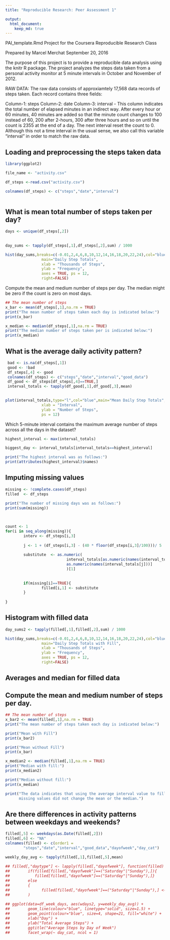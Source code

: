 ```yaml
---
title: "Reproducible Research: Peer Assessment 1"

output: 
  html_document:
    keep_md: true
---
```


PAI_template.Rmd
Project for the Coursera Reproducible Research Class

Prepared by Marcel Merchat
September 20, 2016

The purpose of this project is to provide a reproducible data analysis using
the knitr R package. The project analyzes the steps data taken from a personal
activity monitor at 5 minute intervals in October and November of 2012. 

RAW DATA:
The raw data consists of approxiamtely 17,568 data records of steps taken. Each
record contains three fields:

Column-1: steps
Column-2: date
Column-3: interval - This column indicates the total number of elapsed minutes
          in an indirect way. After every hour or 60 minutes, 40 minutes are
          added so that the minute count changes to 100 instead of 60, 200 after
          2-hours, 300 after three hours and so on until the count is 2355 at
          the end of a day. The next interval reset the count to 0. Although
          this not a time interval in the usual sense, we also call this
          variable "interval" in order to match the raw data.
          
## Loading and preprocessing the steps taken data


```r

library(ggplot2)

file_name <- "activity.csv"

df_steps <-read.csv("activity.csv")

colnames(df_steps) <- c("steps","date","interval")
               
```



## What is mean total number of steps taken per day?


```r

days <- unique(df_steps[,2])
           
   
day_sums <- tapply(df_steps[,1],df_steps[,2],sum) / 1000

```

```r

hist(day_sums,breaks=c(-0.01,2,4,6,8,10,12,14,16,18,20,22,24),col="blue",
                main="Daily Step Totals",
                xlab = "Thousands of Steps",
                ylab = "Frequency",
                axes = TRUE, ps = 12,
                right=FALSE)
```  


Compute the mean and medium number of steps per day.
The median might be zero if the count is zero on most days.
```r

## The mean number of steps
x_bar <- mean(df_steps[,1],na.rm = TRUE)
print("The mean number of steps taken each day is indicated below:")
print(x_bar)

x_median <- median(df_steps[,1],na.rm = TRUE)
print("The median number of steps taken per is indicated below:")
print(x_median)

```


## What is the average daily activity pattern?


```r

 bad <- is.na(df_steps[,1])
 good <- !bad
 df_steps[,4] <- good 
 colnames(df_steps) <- c("steps","date","interval","good_data")
 df_good <- df_steps[df_steps[,4]==TRUE,]
 interval_totals <- tapply(df_good[,1],df_good[,3],mean)
 
```


```r

plot(interval_totals,type="l",col="blue",main="Mean Daily Step Totals",
                xlab = "Interval",
                ylab = "Number of Steps",
                ps = 12)
```  

Which 5-minute interval contains the maximum average number of steps across all
the days in the dataset?

```r

highest_interval <- max(interval_totals) 

biggest_day <- interval_totals[interval_totals==highest_interval]

print("The highest interval was as follows:")
print(attributes(highest_interval)$names)

```


## Imputing missing values


```r

missing <- !complete.cases(df_steps)
filled  <- df_steps

print("The number of missing days was as follows:")
print(sum(missing))
      
      

count <- 1
for(i in seq_along(missing)){
        interv <- df_steps[i,3]
        
        j <- 1 + (df_steps[i,3] - (40 * floor(df_steps[i,3]/100)))/ 5
        
        substitute  <- as.numeric(
                           interval_totals[as.numeric(names(interval_totals))==
                           as.numeric(names(interval_totals[j]))]
                           )[1]
        
        
        if(missing[i]==TRUE){
                filled[i,1] <- substitute
        }
           
}

```


## Histogram with filled data


```r

day_sums2 <- tapply(filled[,1],filled[,2],sum) / 1000

hist(day_sums,breaks=c(-0.01,2,4,6,8,10,12,14,16,18,20,22,24),col="blue",
                main="Daily Step Totals with Fill",
                xlab = "Thousands of Steps",
                ylab = "Frequency",
                axes = TRUE, ps = 12,
                right=FALSE)
```  


## Averages and median for filled data
## Compute the mean and medium number of steps per day.


```r

## The mean number of steps
x_bar2 <- mean(filled[,1],na.rm = TRUE)
print("The mean number of steps taken each day is indicated below:")

print("Mean with Fill")
print(x_bar2)

print("Mean without Fill")
print(x_bar)

x_median2 <- median(filled[,1],na.rm = TRUE)
print("Median with fill:")
print(x_median2)

print("Median without fill:")
print(x_median)

print("The data indicates that using the average interval value to fill in for
      missing values did not change the mean or the median.")

```




## Are there differences in activity patterns between weekdays and weekends?



```r

filled[,5] <- weekdays(as.Date(filled[,2]))
filled[,6] <- "NA"
colnames(filled) <- c(order1 =
        "steps","date","interval","good_data","dayofweek","day_cat")

weekly_day_avg <- tapply(filled[,1],filled[,5],mean)
        
## filled[,"daytype"] <- lapply(filled[,"dayofweek"], function(filled) 
##        if(filled[filled[,"dayofweek"]==("Saturday"|"Sunday"),]){
##           filled[filled[,"dayofweek"]==("Saturday"|"Sunday"),]}       
##        else
##        {
##              filled[filled[,"dayofweek"]==("Saturday"|"Sunday"),] <- "Weekday"}      
##        ) 
                
## ggplot(data=df_week_days, aes(wdays2, y=weekly_day_avg)) +  
##        geom_line(colour="blue", linetype="solid", size=1.5) +
##        geom_point(colour="blue", size=4, shape=21, fill="white") +
##        xlab("Day") +
##        ylab("Total Average Steps") +
##        ggtitle("Average Steps by Day of Week")
##        facet_wrap(~ day_cat, ncol = 1)

```